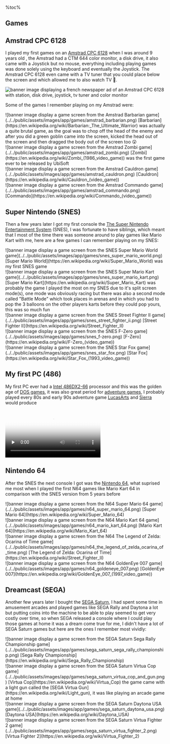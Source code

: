 %toc%

<article>

# Games

## Amstrad CPC 6128

I played my first games on an [Amstrad CPC 6128](https://en.wikipedia.org/wiki/Amstrad) when I was around 9 years old , the Amstrad had a CTM 644 color monitor, a disk drive, it also came with a Joystick but no mouse, everything including playing games was done solely using the keyboard and eventually the Joystick. The Amstrad CPC 6128 even came with a TV tuner that you could place below the screen and which allowed me to also watch TV 🤯.

![banner image displaying a french newspaper ad of an Amstrad CPC 6128 with station, disk drive, joystick, tv tuner and color monitor](../../public/assets/images/app/games/amstrad_cpc_6128_with_tv_tuner.png)

Some of the games I remember playing on my Amstrad were:

<div className="grid">
    <div>
        ![banner image display a game screen from the Amstrad Barbarian game](../../public/assets/images/app/games/amstrad_barbarian.png)
        [Barbarian](https://en.wikipedia.org/wiki/Barbarian:_The_Ultimate_Warrior) was actually a quite brutal game, as the goal was to chop off the head of the enemy and after you did a green goblin came into the screen, kicked the head out of the screen and then dragged the body out of the screen too 😲
    </div>
    <div>
        ![banner image display a game screen from the Amstrad Zombi game](../../public/assets/images/app/games/amstrad_zombi.png)
        [Zombi](https://en.wikipedia.org/wiki/Zombi_(1986_video_game)) was the first game ever to be released by UbiSoft
    </div>
    <div>
        ![banner image display a game screen from the Amstrad Cauldron game](../../public/assets/images/app/games/amstrad_cauldron.png)
        [Cauldron](https://en.wikipedia.org/wiki/Cauldron_(video_game))
    </div>
    <div>
        ![banner image display a game screen from the Amstrad Commando game](../../public/assets/images/app/games/amstrad_commando.png)
        [Commando](https://en.wikipedia.org/wiki/Commando_(video_game))
    </div>
</div>

## Super Nintendo (SNES)

Then a few years later I got my first console the [The Super Nintendo Entertainment System](https://en.wikipedia.org/wiki/Super_Nintendo_Entertainment_System) (SNES), I was fortunate to have siblings, which meant that I most of the time there was someone around to play games like Mario Kart with me, here are a few games I can remember playing on my SNES:

<div className="grid">
    <div>
        ![banner image display a game screen from the SNES Super Mario World game](../../public/assets/images/app/games/snes_super_mario_world.png)
        [Super Mario World](https://en.wikipedia.org/wiki/Super_Mario_World) was my first SNES game
    </div>
    <div>
        ![banner image display a game screen from the SNES Super Mario Kart game](../../public/assets/images/app/games/snes_super_mario_kart.png)
        [Super Mario Kart](https://en.wikipedia.org/wiki/Super_Mario_Kart) was probably the game I played the most on my SNES due to it's split screen mode(s), one mode was obviously racing but there was also a second mode called "Battle Mode" which took places in arenas and in which you had to pop the 3 balloons on the other players karts before they could pop yours, this was so much fun
    </div>
    <div>
        ![banner image display a game screen from the SNES Street Fighter II game](../../public/assets/images/app/games/snes_street_fighter_ii.png)
        [Street Fighter II](https://en.wikipedia.org/wiki/Street_Fighter_II)
    </div>
    <div>
        ![banner image display a game screen from the SNES F-Zero game](../../public/assets/images/app/games/snes_f-zero.png)
        [F-Zero](https://en.wikipedia.org/wiki/F-Zero_(video_game))
    </div>
    <div>
        ![banner image display a game screen from the SNES Star Fox game](../../public/assets/images/app/games/snes_star_fox.png)
        [Star Fox](https://en.wikipedia.org/wiki/Star_Fox_(1993_video_game))
    </div>
</div>

## My first PC (486)

My first PC ever had a [Intel 486DX2-66](https://en.wikipedia.org/wiki/I486) processor and this was the golden age of [DOS games](https://en.wikipedia.org/wiki/MS-DOS), it was also great period for [adventure games](https://en.wikipedia.org/wiki/Adventure_game), I probably played every 80s and early 90s adventure game [LucasArts](https://en.wikipedia.org/wiki/Lucasfilm_Games) and [Sierra](https://en.wikipedia.org/wiki/Sierra_Entertainment) would produce

<video controls preload="none" title="X-COM: UFO Defense Intro" poster="/assets/images/app/games/x-com_ufo_defense_intro_poster.jpg">
  <source src="/assets/video/app/games/x-com_ufo_defense_intro_vp9.webm" type="video/webm" />
  <source src="/assets/video/app/games/x-com_ufo_defense_intro_h264.mp4" type="video/mp4" />
  <p>Your browser doesn't support HTML5 video.</p>
</video>

## Nintendo 64

After the SNES the next console I got was the [Nintendo 64](https://en.wikipedia.org/wiki/Nintendo_64), what suprised me most when I played the first N64 games like Mario Kart 64 in comparison with the SNES version from 5 years before

<div className="grid">
    <div>
        ![banner image display a game screen from the N64 Super Mario 64 game](../../public/assets/images/app/games/n64_super_mario_64.png)
        [Super Mario 64](https://en.wikipedia.org/wiki/Super_Mario_64)
    </div>
    <div>
        ![banner image display a game screen from the N64 Mario Kart 64 game](../../public/assets/images/app/games/n64_mario_kart_64.png)
        [Mario Kart 64](https://en.wikipedia.org/wiki/Mario_Kart_64)
    </div>
    <div>
        ![banner image display a game screen from the N64 The Legend of Zelda: Ocarina of Time game](../../public/assets/images/app/games/n64_the_legend_of_zelda_ocarina_of_time.png)
        [The Legend of Zelda: Ocarina of Time](https://en.wikipedia.org/wiki/Street_Fighter_II)
    </div>
    <div>
        ![banner image display a game screen from the N64 GoldenEye 007 game](../../public/assets/images/app/games/n64_goldeneye_007.png)
        [GoldenEye 007](https://en.wikipedia.org/wiki/GoldenEye_007_(1997_video_game))
    </div>
</div>

## Dreamcast (SEGA)

Another few years later I bought the [SEGA Saturn](https://en.wikipedia.org/wiki/Saturn), I had spent some time in amusement arcades and played games like SEGA Rally and Daytona a lot but putting coins into the machine to be able to play seemed to get very costly over time, so when SEGA released a console where I could play those games at home it was a dream come true for me, I didn't have a lot of SEGA Saturn games but here are the ones I remember most vividly:

<div className="grid">
    <div>
        ![banner image display a game screen from the SEGA Saturn Sega Rally Championship game](../../public/assets/images/app/games/sega_saturn_sega_rally_championship.png)
        [Sega Rally Championship](https://en.wikipedia.org/wiki/Sega_Rally_Championship)
    </div>
    <div>
        ![banner image display a game screen from the SEGA Saturn Virtua Cop game](../../public/assets/images/app/games/sega_saturn_virtua_cop_and_gun.png)
        [Virtua Cop](https://en.wikipedia.org/wiki/Virtua_Cop) the game came with a light gun called the [SEGA Virtua Gun](https://en.wikipedia.org/wiki/Light_gun), it was like playing an arcade game at home
    </div>
    <div>
        ![banner image display a game screen from the SEGA Saturn Daytona USA game](../../public/assets/images/app/games/sega_saturn_daytona_usa.png)
        [Daytona USA](https://en.wikipedia.org/wiki/Daytona_USA)
    </div>
    <div>
        ![banner image display a game screen from the SEGA Saturn Virtua Fighter 2 game](../../public/assets/images/app/games/sega_saturn_virtua_fighter_2.png)
        [Virtua Fighter 2](https://en.wikipedia.org/wiki/Virtua_Fighter_2)
    </div>
</div>



</article>
